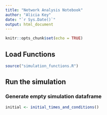 ```yaml
---
title: "Network Analysis Notebook"
author: "Alicia Key"
date: "`r Sys.Date()`"
output: html_document
---
```


```r
knitr::opts_chunk$set(echo = TRUE)
```

## Load Functions

```r
source("simulation_functions.R")
```

## Run the simulation

### Generate empty simulation dataframe

```r
initial <- initial_times_and_conditions()
```
